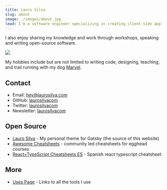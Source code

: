 ```yaml
---
title: Lauro Silva
slug: about
image: ./images/about.jpg
lead: I'm a software engineer specializing in creating client-side applications in Javascript.
---
```


I also enjoy sharing my knowledge and work through workshops, speaking and writing open-source software.

![](./images/about.jpg)

My hobbies include but are not limited to writing code, designing, teaching, and trail running with my dog [Marvel](https://twitter.com/laurosilvacom/status/1223680882965282816/photo/1).

## Contact

- Email: <hey@laurosilva.com>
- GitHub: [laurosilvacom](https://github.com/laurosilvacom)
- Twitter: [laurosilvacom](https://twitter.com/laurosilvacom)
- Newsletter: [laurosilvacom](https://laurosilvacom.substack.com/subscribe)

## Open Source

- [Lauro Silva](https://github.com/laurosilvacom/laurosilvacom) - My personal theme for Gatsby (the source of this website)
- [Awesome Cheatsheets](https://awesomecheatsheets.com/) - community led cheatsheets for egghead courses
- [React+TypeScript Cheatsheets ES](https://github.com/typescript-cheatsheets/react-typescript-cheatsheet-es) - Spanish react typescript cheatsheet

## More

- [Uses Page](/uses) - Links to all the tools I use
